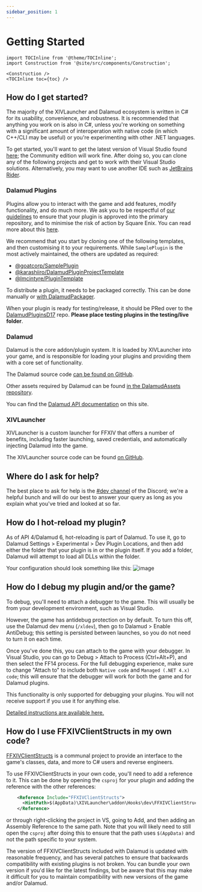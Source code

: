 ```yaml
---
sidebar_position: 1
---
```


# Getting Started

```mdx-code-block
import TOCInline from '@theme/TOCInline';
import Construction from '@site/src/components/Construction';

<Construction />
<TOCInline toc={toc} />
```

## How do I get started?

The majority of the XIVLauncher and Dalamud ecosystem is written in C# for its
usability, convenience, and robustness. It is recommended that anything you work
on is also in C#, unless you're working on something with a significant amount
of interoperation with native code (in which C++/CLI may be useful) or you're
experimenting with other .NET languages.

To get started, you'll want to get the latest version of Visual Studio found
[here](https://visualstudio.microsoft.com/downloads/); the Community edition
will work fine. After doing so, you can clone any of the following projects and
get to work with their Visual Studio solutions. Alternatively, you may want to
use another IDE such as [JetBrains Rider](https://www.jetbrains.com/rider/).

### Dalamud Plugins

Plugins allow you to interact with the game and add features, modify
functionality, and do much more. We ask you to be respectful of
[our guidelines](../plugin-development/restrictions.md#what-am-i-allowed-to-do-in-my-plugin)
to ensure that your plugin is approved into the primary repository, and to
minimise the risk of action by Square Enix. You can read more about this
[here](../plugin-development/restrictions.md#why-do-you-discourage-certain-types-of-plugins).

We recommend that you start by cloning one of the following templates, and then
customising it to your requirements. While `SamplePlugin` is the most actively
maintained, the others are updated as required:

- [@goatcorp/SamplePlugin](https://github.com/goatcorp/SamplePlugin)
- [@karashiiro/DalamudPluginProjectTemplate](https://karashiiro/DalamudPluginProjectTemplate)
- [@lmcintyre/PluginTemplate](https://github.com/lmcintyre/PluginTemplate)

To distribute a plugin, it needs to be packaged correctly. This can be done
manually or [with DalamudPackager](https://github.com/goatcorp/DalamudPackager).

When your plugin is ready for testing/release, it should be PRed over to the
[DalamudPluginsD17](https://github.com/goatcorp/DalamudPluginsD17) repo.
**Please place testing plugins in the testing/live folder**.

### Dalamud

Dalamud is the core addon/plugin system. It is loaded by XIVLauncher into your
game, and is responsible for loading your plugins and providing them with a core
set of functionality.

The Dalamud source code
[can be found on GitHub](https://github.com/goatcorp/Dalamud).

Other assets required by Dalamud can be found
[in the DalamudAssets repository](https://github.com/goatcorp/DalamudAssets).

You can find the [Dalamud API documentation](api) on this site.

### XIVLauncher

XIVLauncher is a custom launcher for FFXIV that offers a number of benefits,
including faster launching, saved credentials, and automatically injecting
Dalamud into the game.

The XIVLauncher source code can be found
[on GitHub](https://github.com/goatcorp/FFXIVQuickLauncher).

## Where do I ask for help?

The best place to ask for help is the
[#dev channel](https://discord.gg/wwYXnzWYqY) of the Discord; we're a helpful
bunch and will do our best to answer your query as long as you explain what
you've tried and looked at so far.

## How do I hot-reload my plugin?

As of API 4/Dalamud 6, hot-reloading is part of Dalamud. To use it, go to
Dalamud Settings > Experimental > Dev Plugin Locations, and then add either the
folder that your plugin is in or the plugin itself. If you add a folder, Dalamud
will attempt to load all DLLs within the folder.

Your configuration should look something like this:
![image](https://user-images.githubusercontent.com/707827/166122747-97f0f7c7-e1a4-4093-adeb-5c7c8eab935c.png)

## How do I debug my plugin and/or the game?

To debug, you'll need to attach a debugger to the game. This will usually be
from your development environment, such as Visual Studio.

However, the game has antidebug protection on by default. To turn this off, use
the Dalamud dev menu (`/xldev`), then go to Dalamud > Enable AntiDebug; this
setting is persisted between launches, so you do not need to turn it on each
time.

Once you've done this, you can attach to the game with your debugger. In Visual
Studio, you can go to Debug > Attach to Process (Ctrl+Alt+P), and then select
the FF14 process. For the full debugging experience, make sure to change "Attach
to" to include both `Native code` and `Managed (.NET 4.x) code`; this will
ensure that the debugger will work for both the game and for Dalamud plugins.

This functionality is only supported for debugging your plugins. You will not
receive support if you use it for anything else.

[Detailed instructions are available here.](debug)

## How do I use FFXIVClientStructs in my own code?

[FFXIVClientStructs](https://github.com/aers/FFXIVClientStructs) is a communal
project to provide an interface to the game's classes, data, and more to C#
users and reverse engineers.

To use FFXIVClientStructs in your own code, you'll need to add a reference to
it. This can be done by opening the `csproj` for your plugin and adding the
reference with the other references:

```xml
    <Reference Include="FFXIVClientStructs">
      <HintPath>$(AppData)\XIVLauncher\addon\Hooks\dev\FFXIVClientStructs.dll</HintPath>
    </Reference>
```

or through right-clicking the project in VS, going to Add, and then adding an
Assembly Reference to the same path. Note that you will likely need to still
open the `csproj` after doing this to ensure that the path uses `$(AppData)` and
not the path specific to your system.

The version of FFXIVClientStructs included with Dalamud is updated with
reasonable frequency, and has several patches to ensure that backwards
compatibility with existing plugins is not broken. You can bundle your own
version if you'd like for the latest findings, but be aware that this may make
it difficult for you to maintain compatibility with new versions of the game
and/or Dalamud.
